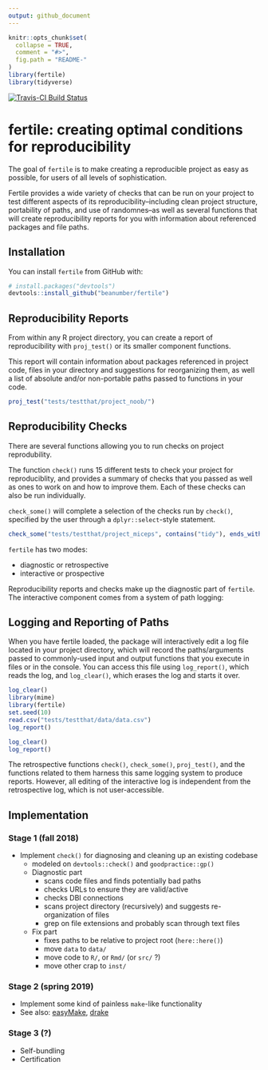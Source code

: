 ```yaml
---
output: github_document
---
```


<!-- README.md is generated from README.Rmd. Please edit that file -->

```r
knitr::opts_chunk$set(
  collapse = TRUE,
  comment = "#>",
  fig.path = "README-"
)
library(fertile)
library(tidyverse)
```

[![Travis-CI Build Status](https://travis-ci.org/beanumber/fertile.svg?branch=master)](https://travis-ci.org/beanumber/fertile)

# fertile: creating optimal conditions for reproducibility 

The goal of `fertile` is to make creating a reproducible project as easy as possible, for users of all levels of sophistication.

Fertile provides a wide variety of checks that can be run on your project to test different aspects of its reproducibility--including clean project structure, portability of paths, and use of randomnes--as well as several functions that will create reproducibility reports for you with information about referenced packages and file paths.

## Installation

You can install `fertile` from GitHub with:

```r
# install.packages("devtools")
devtools::install_github("beanumber/fertile")
```

## Reproducibility Reports

From within any R project directory, you can create a report of reproducibility with `proj_test()` or its smaller component functions.

This report will contain information about packages referenced in project code, files in your directory and suggestions for reorganizing them, as well a list of absolute and/or non-portable paths passed to functions in your code.

```r
proj_test("tests/testthat/project_noob/")
```

## Reproducibility Checks

There are several functions allowing you to run checks on project reprodubility. 

The function `check()` runs 15 different tests to check your project for reproduciblity, and provides a summary of checks that you passed as well as ones to work on and how to improve them. Each of these checks can also be run individually.

`check_some()` will complete a selection of the checks run by `check()`, specified by the user through a `dplyr::select`-style statement. 

```r
check_some("tests/testthat/project_miceps", contains("tidy"), ends_with("root"), has_only_used_files)
```


`fertile` has two modes: 

- diagnostic or retrospective
- interactive or prospective


Reproducibility reports and checks make up the diagnostic part of `fertile`. The interactive component comes from a system of path logging:


## Logging and Reporting of Paths

When you have fertile loaded, the package will interactively edit a log file located in your project directory, which will record the paths/arguments passed to commonly-used input and output functions that you execute in files or in the console. You can access this file using `log_report()`, which reads the log, and `log_clear()`, which erases the log and starts it over.

```r
log_clear()
library(mime)
library(fertile)
set.seed(10)
read.csv("tests/testthat/data/data.csv")
log_report()
```

```r
log_clear()
log_report()
```

The retrospective functions `check()`, `check_some()`, `proj_test()`, and the functions related to them harness this same logging system to produce reports. However, all editing of the interactive log is independent from the retrospective log, which is not user-accessible.


## Implementation

### Stage 1 (fall 2018)

- Implement `check()` for diagnosing and cleaning up an existing codebase
    - modeled on `devtools::check()` and `goodpractice::gp()`
    - Diagnostic part
        - scans code files and finds potentially bad paths
        - checks URLs to ensure they are valid/active
        - checks DBI connections
        - scans project directory (recursively) and suggests re-organization of files
        - grep on file extensions and probably scan through text files
    - Fix part
        - fixes paths to be relative to project root (`here::here()`)
        - move `data` to `data/`
        - move code to `R/`, or `Rmd/` (or `src/` ?)
        - move other crap to `inst/`

### Stage 2 (spring 2019)

- Implement some kind of painless `make`-like functionality
- See also: [easyMake](https://github.com/GShotwell/easyMake), [drake](https://github.com/ropensci/drake)

### Stage 3 (?)

- Self-bundling
- Certification
